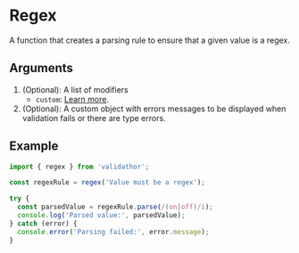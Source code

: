 # Regex

A function that creates a parsing rule to ensure that a given value is a regex.

## Arguments

1. (Optional): A list of modifiers
   - `custom`: [Learn more](/modifiers/custom).
2. (Optional): A custom object with errors messages to be displayed when validation fails or there are type errors.

## Example

```ts
import { regex } from 'validathor';

const regexRule = regex('Value must be a regex');

try {
  const parsedValue = regexRule.parse(/(on|off)/i);
  console.log('Parsed value:', parsedValue);
} catch (error) {
  console.error('Parsing failed:', error.message);
}
```